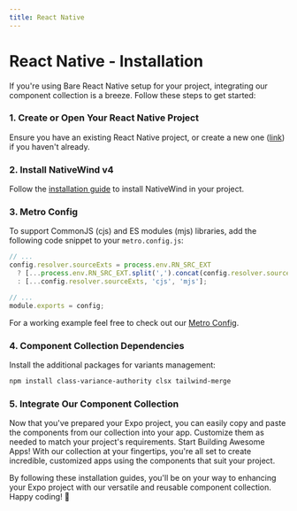 ```yaml
---
title: React Native
---
```


# React Native - Installation

If you're using Bare React Native setup for your project, integrating our component collection is a breeze. Follow these steps to get started:

### 1. Create or Open Your React Native Project

Ensure you have an existing React Native project, or create a new one ([link](https://reactnative.dev/docs/environment-setup)) if you haven't already.

### 2. Install NativeWind v4

Follow the [installation guide](https://www.nativewind.dev/v4/getting-started/react-native) to install NativeWind in your project.

### 3. Metro Config

To support CommonJS (cjs) and ES modules (mjs) libraries, add the following code snippet to your `metro.config.js`:

```javascript
// ...
config.resolver.sourceExts = process.env.RN_SRC_EXT
  ? [...process.env.RN_SRC_EXT.split(',').concat(config.resolver.sourceExts), 'cjs', 'mjs']
  : [...config.resolver.sourceExts, 'cjs', 'mjs'];

// ...
module.exports = config;
```

For a working example feel free to check out our [Metro Config](https://github.com/nodegram/nativeflare/blob/751b69ef12a45ba553002d2954519c8cf1106669/apps/expo-demo/metro.config.js#L24-L26).

### 4. Component Collection Dependencies

Install the additional packages for variants management:

```bash
npm install class-variance-authority clsx tailwind-merge
```

### 5. Integrate Our Component Collection

Now that you've prepared your Expo project, you can easily copy and paste the components from our collection into your app. Customize them as needed to match your project's requirements.
Start Building Awesome Apps!
With our collection at your fingertips, you're all set to create incredible, customized apps using the components that suit your project.

By following these installation guides, you'll be on your way to enhancing your Expo project with our versatile and reusable component collection. Happy coding! 🚀

